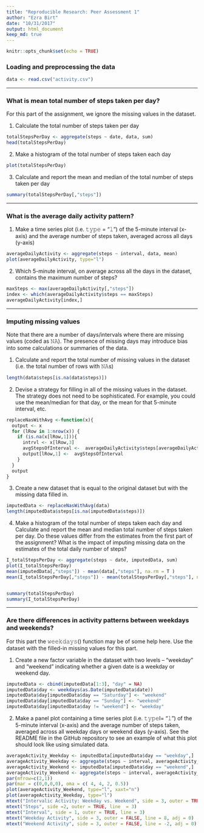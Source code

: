 ```yaml
---
title: "Reproducible Research: Peer Assessment 1"
author: "Ezra Birt"
date: "10/31/2017"
output: html_document
keep_md: true
---
```


<style>
  .col2 {
    columns: 2 200px;         /* number of columns and width in pixels*/
    -webkit-columns: 2 200px; /* chrome, safari */
    -moz-columns: 2 200px;    /* firefox */
  }
</style>

```r
knitr::opts_chunk$set(echo = TRUE)
```

### Loading and preprocessing the data
```r
data <- read.csv("activity.csv")
```
***


### What is mean total number of steps taken per day?
For this part of the assignment, we ignore the missing values in the dataset.

(1) Calculate the total number of steps taken per day
```r
totalStepsPerDay <- aggregate(steps ~ date, data, sum)
head(totalStepsPerDay)
```

(2) Make a histogram of the total number of steps taken each day
```r
plot(totalStepsPerDay)
```

(3) Calculate and report the mean and median of the total number of steps taken per day
```r
summary(totalStepsPerDay[,"steps"])
```  
***


### What is the average daily activity pattern?

(1) Make a time series plot (i.e. 𝚝𝚢𝚙𝚎 = "𝚕") of the 5-minute interval (x-axis) and the average number of steps taken, averaged across all days (y-axis)
```r
averageDailyActivity <- aggregate(steps ~ interval, data, mean)
plot(averageDailyActivity, type="l")
```

(2) Which 5-minute interval, on average across all the days in the dataset, contains the maximum number of steps?
```r
maxSteps <- max(averageDailyActivity[,"steps"])
index <- which(averageDailyActivity$steps == maxSteps)
averageDailyActivity[index,]
```

***


### Imputing missing values
Note that there are a number of days/intervals where there are missing values (coded as 𝙽𝙰). The presence of missing days may introduce bias into some calculations or summaries of the data.

(1) Calculate and report the total number of missing values in the dataset (i.e. the total number of rows with 𝙽𝙰s)
```r
length(data$steps[is.na(data$steps)])
```

(2) Devise a strategy for filling in all of the missing values in the dataset. The strategy does not need to be sophisticated. For example, you could use the mean/median for that day, or the mean for that 5-minute interval, etc.
```r
replaceNasWithAvg <-function(x){
  output <- x
  for (lRow in 1:nrow(x)) {
    if (is.na(x[lRow,1])){
      intrvl <- x[lRow,3]
      avgStepsOfInterval <-  averageDailyActivity$steps[averageDailyActivity$interval == intrvl]
      output[lRow,1] <-  avgStepsOfInterval 
    }
  }
  output
}
```

(3) Create a new dataset that is equal to the original dataset but with the missing data filled in.
```r
imputedData <- replaceNasWithAvg(data)
length(imputedData$steps[is.na(imputedData$steps)])
```

(4) Make a histogram of the total number of steps taken each day and Calculate and report the mean and median total number of steps taken per day. Do these values differ from the estimates from the first part of the assignment? What is the impact of imputing missing data on the estimates of the total daily number of steps?
```r
I_totalStepsPerDay <- aggregate(steps ~ date, imputedData, sum)
plot(I_totalStepsPerDay)
mean(imputedData[,"steps"]) - mean(data[,"steps"], na.rm = T )
mean(I_totalStepsPerDay[,"steps"]) - mean(totalStepsPerDay[,"steps"], na.rm = T)
```
<div class="col2">
```r
summary(totalStepsPerDay)
summary(I_totalStepsPerDay)
```
</div>  

***

### Are there differences in activity patterns between weekdays and weekends?  

For this part the 𝚠𝚎𝚎𝚔𝚍𝚊𝚢𝚜() function may be of some help here. Use the dataset with the filled-in missing values for this part.

(1) Create a new factor variable in the dataset with two levels – “weekday” and “weekend” indicating whether a given date is a weekday or weekend day.
```r
imputedData <- cbind(imputedData[1:3], "day" = NA)
imputedData$day <- weekdays(as.Date(imputedData$date))
imputedData$day[imputedData$day == "Saturday"] <- "weekend"
imputedData$day[imputedData$day == "Sunday"] <- "weekend"
imputedData$day[imputedData$day != "weekend"] <- "weekday"
```

(2) Make a panel plot containing a time series plot (i.e. 𝚝𝚢𝚙𝚎l= "𝚕") of the 5-minute interval (x-axis) and the average number of steps taken, averaged across all weekday days or weekend days (y-axis). See the README file in the GitHub repository to see an example of what this plot should look like using simulated data.
```r
averageActivity_Weekday <- imputedData[imputedData$day == "weekday",]
averageActivity_Weekday <- aggregate(steps ~ interval, averageActivity_Weekday, mean)
averageActivity_Weekend <- imputedData[imputedData$day == "weekend",]
averageActivity_Weekend <- aggregate(steps ~ interval, averageActivity_Weekend, mean)
par(mfrow=c(2,1))
par(mar = c(0,0,0,0), oma = c( 4, 4, 2, 0.5))
plot(averageActivity_Weekend, type="l", xaxt="n")
plot(averageActivity_Weekday, type="l")
mtext("Intervalic Activity: Weekday vs. Weekend", side = 3, outer = TRUE, line = 1)
mtext("Steps", side =2, outer = TRUE, line  = 3)
mtext("Interval", side = 1, outer = TRUE, line = 3)
mtext("Weekday Activity", side = 3, outer = FALSE, line = 8, adj = 0)
mtext("Weekend Activity", side = 3, outer = FALSE, line = -2, adj = 0)
```
